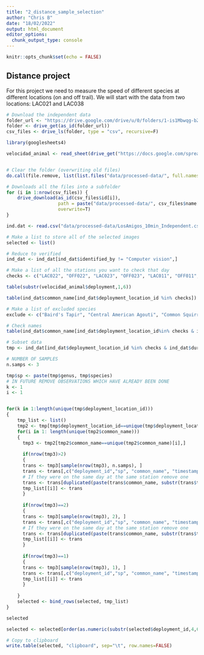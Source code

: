 ```yaml
---
title: "2_distance_sample_selection"
author: "Chris B"
date: "18/02/2022"
output: html_document
editor_options: 
  chunk_output_type: console
---
```


```r
knitr::opts_chunk$set(echo = FALSE)
```

## Distance project
For this project we need to measure the speed of different species at different locations (on and off trail). We will start with the data from two locations: LAC021 and LAC038

```r

# Download the independent data
folder_url <- "https://drive.google.com/drive/u/0/folders/1-is1Mbwqg-bZVVBYfDX8lRMYSnXoGAbd"
folder <- drive_get(as_id(folder_url))
csv_files <- drive_ls(folder, type = "csv", recursive=F)

library(googlesheets4)

velocidad_animal <- read_sheet(drive_get("https://docs.google.com/spreadsheets/d/1-2HdDFhLWqQE-vud_E4klfQzVvpEc56AboXIKZlYN_I")) 


# Clear the folder (overwriting old files)
do.call(file.remove, list(list.files("data/processed-data/", full.names = TRUE)))

# Downloads all the files into a subfolder
for (i in 1:nrow(csv_files)) {
    drive_download(as_id(csv_files$id[i]),
                   path = paste("data/processed-data/", csv_files$name[i], sep = "/"),
                   overwrite=T)
}

ind.dat <- read.csv("data/processed-data/LosAmigos_10min_Independent.csv")

# Make a list to store all of the selected images
selected <- list()

# Reduce to verified
ind_dat <- ind_dat[ind_dat$identified_by != "Computer vision",]

# Make a list of all the stations you want to check that day
checks <- c("LAC022", "OFF022", "LAC023", "OFF023", "LAC011", "OFF011", "LAC001", "OFF001")

table(substr(velocidad_animal$deployment,1,6))

table(ind_dat$common_name[ind_dat$deployment_location_id %in% checks])

# Make a list of excluded species
exclude <- c("Baird's Tapir", "Central American Agouti", "Common Squirrel Monkey", "Southern Amazon Red Squirrel", "Spix's Guan", "Blank", "Homo sapiens", "Atelocynus Species", "Bird","Carnivorous Mammal", "Cat Family", "Columbidae Family", "Cracidae Family", "Dasyprocta Species", "Virginia Opossum", "Bolivian/peruvian Squirrel Monkey", "Horseback Rider", "Slate-colored Hawk")

# Check names
table(ind_dat$common_name[ind_dat$deployment_location_id%in% checks & ind_dat$duration>1 & ind_dat$species!="sapiens" & ind_dat$genus!="" & !(ind_dat$species== "" & ind_dat$genus!="Dasypus") & !(ind_dat$common_name %in% exclude)])

# Subset data
tmp <- ind_dat[ind_dat$deployment_location_id %in% checks & ind_dat$duration>1 & ind_dat$species!="sapiens" & ind_dat$genus!="" & !(ind_dat$species== "" & ind_dat$genus!="Dasypus") & !(ind_dat$common_name %in% exclude),]

# NUMBER OF SAMPLES
n.samps <- 3

tmp$sp <- paste(tmp$genus, tmp$species)
# IN FUTURE REMOVE OBSERVATIONS WHICH HAVE ALREADY BEEN DONE
k <- 1
i <- 1


for(k in 1:length(unique(tmp$deployment_location_id)))
{
    tmp_list <- list()
    tmp2 <- tmp[tmp$deployment_location_id==unique(tmp$deployment_location_id)[k],]
    for(i in 1: length(unique(tmp2$common_name)))
    {
      tmp3 <- tmp2[tmp2$common_name==unique(tmp2$common_name)[i],]
      
      if(nrow(tmp3)>2)
      {
      trans <- tmp3[sample(nrow(tmp3), n.samps), ]
      trans <- trans[,c("deployment_id","sp", "common_name", "timestamp")]
      # If they were on the same day at the same station remove one
      trans <- trans[duplicated(paste(trans$common_name, substr(trans$timestamp,1,10)))==F,]
      tmp_list[[i]] <- trans
      }
      
      if(nrow(tmp3)==2)
      {
      trans <- tmp3[sample(nrow(tmp3), 2), ]
      trans <- trans[,c("deployment_id","sp", "common_name", "timestamp")]
      # If they were on the same day at the same station remove one
      trans <- trans[duplicated(paste(trans$common_name, substr(trans$timestamp,1,10)))==F,]
      tmp_list[[i]] <- trans
      }
      
      if(nrow(tmp3)==1)
      {
      trans <- tmp3[sample(nrow(tmp3), 1), ]
      trans <- trans[,c("deployment_id","sp", "common_name", "timestamp")]
      tmp_list[[i]] <- trans
      }
      
    }
    selected <- bind_rows(selected, tmp_list)
}

selected

selected <- selected[order(as.numeric(substr(selected$deployment_id,4,6))),]

# Copy to clipboard
write.table(selected, "clipboard", sep="\t", row.names=FALSE)

```

